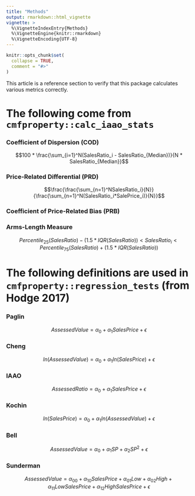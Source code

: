 ```yaml
---
title: "Methods"
output: rmarkdown::html_vignette
vignette: >
  %\VignetteIndexEntry{Methods}
  %\VignetteEngine{knitr::rmarkdown}
  %\VignetteEncoding{UTF-8}
---
```


```r
knitr::opts_chunk$set(
  collapse = TRUE,
  comment = "#>"
)
```

This article is a reference section to verify that this package calculates various metrics correctly.

# The following come from `cmfproperty::calc_iaao_stats`

### Coefficient of Dispersion (COD)

$$100 * \frac{\sum_{i=1}^N(SalesRatio_i - SalesRatio_{Median})}{N * SalesRatio_{Median}}$$

### Price-Related Differential (PRD)

$$\frac{\frac{\sum_{n=1}^NSalesRatio_i}{N}} {\frac{\sum_{n=1}^N(SalesRatio_i*SalePrice_i)}{N}}$$

### Coefficient of Price-Related Bias (PRB)

### Arms-Length Measure

$$Percentile_{25}(SalesRatio) - (1.5 * IQR(SalesRatio)) < SalesRatio_i < Percentile_{75}(SalesRatio) + (1.5 * IQR(SalesRatio)) $$


# The following definitions are used in `cmfproperty::regression_tests` (from Hodge 2017)

### Paglin

$$ AssessedValue = \alpha_0 + \alpha_1SalesPrice + \epsilon $$

### Cheng

$$ ln(AssessedValue) = \alpha_0 + \alpha_1ln(SalesPrice) + \epsilon $$

### IAAO

$$ AssessedRatio = \alpha_0 + \alpha_1SalesPrice + \epsilon $$

### Kochin

$$ ln(SalesPrice) = \alpha_0 + \alpha_1ln(Assessed Value) + \epsilon $$

### Bell

$$ AssessedValue = \alpha_0 + \alpha_1SP + \alpha_2SP^2 + \epsilon$$

### Sunderman

$$ AssessedValue = \alpha_{00} + \alpha_{10}SalesPrice + \alpha_{01}Low + \alpha_{02}High + \alpha_{11}LowSalesPrice + \alpha_{12}HighSalesPrice + \epsilon $$

